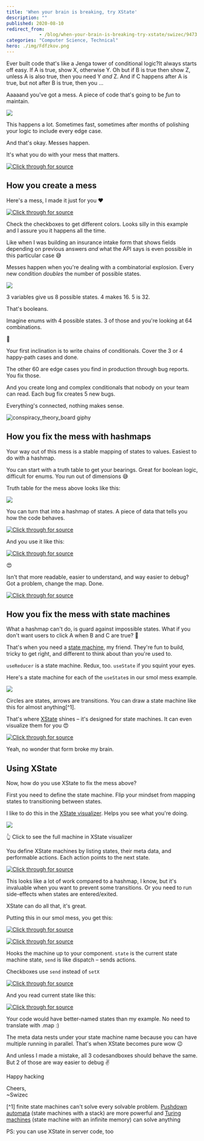 ```yaml
---
title: 'When your brain is breaking, try XState'
description: ""
published: 2020-08-10
redirect_from: 
            - /blog/when-your-brain-is-breaking-try-xstate/swizec/9473
categories: "Computer Science, Technical"
hero: ./img/Fdfzkov.png
---
```

Ever built code that&#x27;s like a Jenga tower of conditional logic?It always starts off easy. If A is true, show X, otherwise Y. Oh but if B is true then show Z, unless A is also true, then you need Y _and_ Z. And if C happens after A is true, but not after B is true, then you ...



Aaaaand you&#x27;ve got a mess. A piece of code that&#x27;s going to be _fun_ to maintain.



![](./img/Fdfzkov.png)



This happens a lot. Sometimes fast, sometimes after months of polishing your logic to include every edge case.



And that&#x27;s okay. Messes happen.



It&#x27;s what you do with your mess that matters.





[![Click through for source](./img/techletter.app-screenshot-1597076399015.png)](https://twitter.com/Swizec/status/1288942710762569729)





## How you create a mess



Here&#x27;s a mess, I made it just for you ❤️





[![Click through for source](./img/techletter.app-screenshot-1597076414013.png)](https://codesandbox.io/s/distracted-thunder-y85rn)





Check the checkboxes to get different colors. Looks silly in this example and I assure you it happens all the time.



Like when I was building an insurance intake form that shows fields depending on previous answers _and_ what the API says is even possible in this particular case 😅



Messes happen when you&#x27;re dealing with a combinatorial explosion. Every new condition _doubles_ the number of possible states.



![](./img/CMAdR7S.png)



3 variables give us 8 possible states. 4 makes 16. 5 is 32.



That&#x27;s booleans.



Imagine enums with 4 possible states. 3 of those and you&#x27;re looking at 64 combinations.



🤯



Your first inclination is to write chains of conditionals. Cover the 3 or 4 happy-path cases and done.



The other 60 are edge cases you find in production through bug reports. You fix those.



And you create long and complex conditionals that nobody on your team can read. Each bug fix creates 5 new bugs.



Everything&#x27;s connected, nothing makes sense.



![conspiracy_theory_board giphy](./img/media-l0IylOPCNkiqOgMyA-giphy.gif)



## How you fix the mess with hashmaps



Your way out of this mess is a stable mapping of states to values. Easiest to do with a hashmap.



You can start with a truth table to get your bearings. Great for boolean logic, difficult for enums. You run out of dimensions 😅



Truth table for the mess above looks like this:



![](./img/jkN5tGO.png)



You can turn that into a hashmap of states. A piece of data that tells you how the code behaves.



[![Click through for source](./img/techletter.app-screenshot-1597076399083.png)](https://carbon.now.sh/?bg=rgba(255,255,255,1)&amp;t=seti&amp;l=javascript&amp;ds=true&amp;wc=true&amp;wa=true&amp;pv=48px&amp;ph=32px&amp;ln=false&amp;code=const%20STATE_MAP%20%3D%20%7B%0A%20%20%220-0-0%22%3A%20%7B%20green%3A%201%2C%20red%3A%200%2C%20blue%3A%200%20%7D%2C%0A%20%20%220-0-1%22%3A%20%7B%20green%3A%201%2C%20red%3A%200%2C%20blue%3A%200%20%7D%2C%0A%20%20%220-1-0%22%3A%20%7B%20green%3A%200%2C%20red%3A%200%2C%20blue%3A%200%20%7D%2C%0A%20%20%220-1-1%22%3A%20%7B%20green%3A%200%2C%20red%3A%201%2C%20blue%3A%201%20%7D%2C%0A%20%20%221-0-0%22%3A%20%7B%20green%3A%200%2C%20red%3A%200%2C%20blue%3A%201%20%7D%2C%0A%20%20%221-0-1%22%3A%20%7B%20green%3A%201%2C%20red%3A%201%2C%20blue%3A%201%20%7D%2C%0A%20%20%221-1-0%22%3A%20%7B%20green%3A%201%2C%20red%3A%200%2C%20blue%3A%200%20%7D%2C%0A%20%20%221-1-1%22%3A%20%7B%20green%3A%201%2C%20red%3A%200%2C%20blue%3A%200%20%7D%0A%7D%3B)



And you use it like this:



[![Click through for source](./img/techletter.app-screenshot-1597076398630.png)](https://carbon.now.sh/?bg=rgba(255,255,255,1)&amp;t=seti&amp;l=javascript&amp;ds=true&amp;wc=true&amp;wa=true&amp;pv=48px&amp;ph=32px&amp;ln=false&amp;code=%20%20const%20key%20%3D%20%60%24%7BNumber(a)%7D-%24%7BNumber(b)%7D-%24%7BNumber(c)%7D%60%3B%0A%20%20const%20showGreen%20%3D%20STATE_MAP%5Bkey%5D.green%3B%0A%20%20const%20showRed%20%3D%20STATE_MAP%5Bkey%5D.red%3B%0A%20%20const%20showBlue%20%3D%20STATE_MAP%5Bkey%5D.blue%3B)



😍



Isn&#x27;t that more readable, easier to understand, and way easier to debug? Got a problem, change the map. Done.





[![Click through for source](./img/techletter.app-screenshot-1597076415238.png)](https://codesandbox.io/s/eager-banach-2cxcj)





## How you fix the mess with state machines



What a hashmap can&#x27;t do, is guard against impossible states. What if you don&#x27;t want users to click A when B and C are true? 🤔



That&#x27;s when you need a [state machine](https://en.wikipedia.org/wiki/Finite-state_machine), my friend. They&#x27;re fun to build, tricky to get right, and different to think about than you&#x27;re used to.



`useReducer` is a state machine. Redux, too. `useState` if you squint your eyes.



Here&#x27;s a state machine for each of the `useState`s in our smol mess example.



![](./img/yCtO4VE.png)



Circles are states, arrows are transitions. You can draw a state machine like this for almost anything\[^1].



That&#x27;s where [XState](https://xstate.js.org/) shines – it&#x27;s designed for state machines. It can even visualize them for you 😍





[![Click through for source](./img/techletter.app-screenshot-1597076399332.png)](https://twitter.com/Swizec/status/1289309003508408321)





Yeah, no wonder that form broke my brain.



## Using XState



Now, how do you use XState to fix the mess above?



First you need to define the state machine. Flip your mindset from mapping states to transitioning between states.



I like to do this in the [XState visualizer](https://xstate.js.org/viz/). Helps you see what you&#x27;re doing.



[![](./img/cHQdm62.png)](https://xstate.js.org/viz/?gist=7d8dc2133f897c61857d5509fb780658)



👆 Click to see the full machine in XState visualizer



You define XState machines by listing states, their meta data, and performable actions. Each action points to the next state.



[![Click through for source](./img/techletter.app-screenshot-1597076398823.png)](<https://carbon.now.sh/?bg=rgba(255,255,255,1)&amp;t=seti&amp;l=javascript&amp;ds=true&amp;wc=true&amp;wa=true&amp;pv=48px&amp;ph=32px&amp;ln=false&amp;code=const%20smolMessMachine%20%3D%20Machine(%7B%0A%20%20%20%20id%3A%20&#x27;smolMess&#x27;%2C%0A%20%20%20%20initial%3A%20&#x27;0-0-0&#x27;%2C%0A%20%20%20%20states%3A%20%7B%0A%20%20%20%20%20%20&#x27;0-0-0&#x27;%3A%20%7B%0A%20%20%20%20%20%20%20%20on%3A%20%7B%0A%20%20%20%20%20%20%20%20%20%20A%3A%20&#x27;1-0-0&#x27;%2C%0A%20%20%20%20%20%20%20%20%20%20B%3A%20&#x27;0-1-0&#x27;%2C%0A%20%20%20%20%20%20%20%20%20%20C%3A%20&#x27;0-0-1&#x27;%0A%20%20%20%20%20%20%20%20%7D%2C%0A%20%20%20%20%20%20%20%20meta%3A%20%7B%20green%3A%201%2C%20red%3A%200%2C%20blue%3A%200%20%7D%0A%20%20%20%20%20%20%7D%2C%0A%20%20%20%20%20%20&#x27;0-0-1&#x27;%3A%20%7B%0A%20%20%20%20%20%20%20%20on%3A%20%7B%0A%20%20%20%20%20%20%20%20%20%20A%3A%20&#x27;1-0-1&#x27;%2C%0A%20%20%20%20%20%20%20%20%20%20B%3A%20&#x27;0-1-1&#x27;%2C%0A%20%20%20%20%20%20%20%20%20%20C%3A%20&#x27;0-0-0&#x27;%0A%20%20%20%20%20%20%20%20%7D%2C%0A%20%20%20%20%20%20%20%20meta%3A%20%7B%20green%3A%201%2C%20red%3A%200%2C%20blue%3A%200%20%7D%0A%20%20%20%20%20%20%7D%2C>)



This looks like a lot of work compared to a hashmap, I know, but it&#x27;s invaluable when you want to prevent some transitions. Or you need to run side-effects when states are entered/exited.



XState can do all that, it&#x27;s great.



Putting this in our smol mess, you get this:





[![Click through for source](./img/techletter.app-screenshot-1597076415032.png)](https://codesandbox.io/s/blissful-sound-k13mu)





[![Click through for source](./img/techletter.app-screenshot-1597076398665.png)](https://carbon.now.sh/?bg=rgba(255,255,255,1)&amp;t=seti&amp;l=javascript&amp;ds=true&amp;wc=true&amp;wa=true&amp;pv=48px&amp;ph=32px&amp;ln=false&amp;code=const%20%5Bstate%2C%20send%5D%20%3D%20useMachine(smolMessMachine)%3B)



Hooks the machine up to your component. `state` is the current state machine state, `send` is like dispatch – sends actions.



Checkboxes use `send` instead of `setX`



[![Click through for source](./img/techletter.app-screenshot-1597076398398.png)](https://carbon.now.sh/?bg=rgba(255,255,255,1)&amp;t=seti&amp;l=javascript&amp;ds=true&amp;wc=true&amp;wa=true&amp;pv=48px&amp;ph=32px&amp;ln=false&amp;code=%3Clabel%3E%0A%20%20%3Cinput%20type%3D%22checkbox%22%20checked%3D%7Ba%7D%20onChange%3D%7B()%20%3D%3E%20send(%22A%22)%7D%20%2F%3EA%0A%3C%2Flabel%3E)



And you read current state like this:



[![Click through for source](./img/techletter.app-screenshot-1597076399080.png)](https://carbon.now.sh/?bg=rgba(255,255,255,1)&amp;t=seti&amp;l=javascript&amp;ds=true&amp;wc=true&amp;wa=true&amp;pv=48px&amp;ph=32px&amp;ln=false&amp;code=%2F%2F%200-0-0%20%F0%9F%91%89%20%5Bfalse%2C%20false%2C%20false%5D%0Aconst%20%5Ba%2C%20b%2C%20c%5D%20%3D%20state.value.split(%22-%22).map(Number).map(Boolean)%3B%0A%0Aconst%20showGreen%20%3D%20!!state.meta%5B%60smolMess.%24%7Bstate.value%7D%60%5D.green%2C%0AshowRed%20%3D%20!!state.meta%5B%60smolMess.%24%7Bstate.value%7D%60%5D.red%2C%0AshowBlue%20%3D%20!!state.meta%5B%60smolMess.%24%7Bstate.value%7D%60%5D.blue%3B)



Your code would have better-named states than my example. No need to translate with .map :)



The meta data nests under your state machine name because you can have multiple running in parallel. That&#x27;s when XState becomes pure wow 😉



And unless I made a mistake, all 3 codesandboxes should behave the same. But 2 of those are way easier to debug ✌️



Happy hacking



Cheers,  
~Swizec



\[^1] finite state machines can&#x27;t solve every solvable problem. [Pushdown automata](https://en.wikipedia.org/wiki/Pushdown_automaton) (state machines with a stack) are more powerful and [Turing machines](https://en.wikipedia.org/wiki/Turing_machine) (state machine with an infinite memory) can solve anything



PS: you can use XState in server code, too